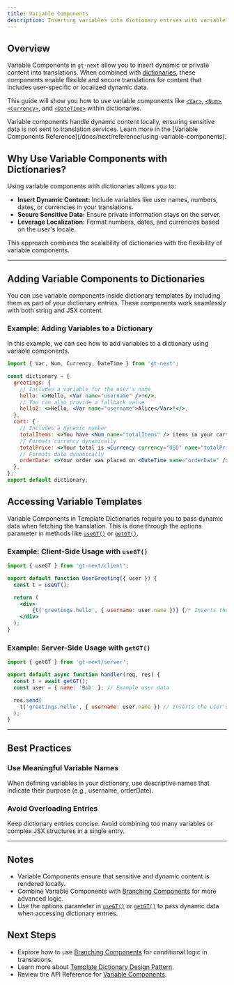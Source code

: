 ```yaml
---
title: Variable Components
description: Inserting variables into dictionary entries with variable components
---
```


## Overview

Variable Components in `gt-next` allow you to insert dynamic or private content into translations.
When combined with [dictionaries](/docs/next/reference/dictionaries/dictionaries),
these components enable flexible and secure translations for content that includes user-specific or localized dynamic data.

This guide will show you how to use variable components like [`<Var>`](/docs/next/api/components/var), [`<Num>`](/docs/next/api/components/num),
[`<Currency>`](/docs/next/api/components/currency), and [`<DateTime>`](/docs/next/api/components/datetime) within dictionaries.

<Callout>
    Variable components handle dynamic content locally, ensuring sensitive data is not sent to translation services.
    Learn more in the [Variable Components Reference](/docs/next/reference/using-variable-components).
</Callout>

## Why Use Variable Components with Dictionaries?

Using variable components with dictionaries allows you to:
 * **Insert Dynamic Content:** Include variables like user names, numbers, dates, or currencies in your translations.
 * **Secure Sensitive Data:** Ensure private information stays on the server.
 * **Leverage Localization:** Format numbers, dates, and currencies based on the user's locale.

This approach combines the scalability of dictionaries with the flexibility of variable components.

---

## Adding Variable Components to Dictionaries

You can use variable components inside dictionary templates by including them as part of your dictionary entries.
These components work seamlessly with both string and JSX content.

### Example: Adding Variables to a Dictionary

In this example, we can see how to add variables to a dictionary using variable components.

```jsx title="src/dictionary.js"
import { Var, Num, Currency, DateTime } from 'gt-next';

const dictionary = {
  greetings: {
    // Includes a variable for the user's name
    hello: <>Hello, <Var name="username" />!</>,
    // You can also provide a fallback value
    hello2: <>Hello, <Var name="username">Alice</Var>!</>,
  },
  cart: {
    // Includes a dynamic number
    totalItems: <>You have <Num name="totalItems" /> items in your cart.</>,
    // Formats currency dynamically
    totalPrice: <>Your total is <Currency currency="USD" name="totalPrice" />.</>,
    // Formats date dynamically
    orderDate: <>Your order was placed on <DateTime name="orderDate" />.</>,
  },
};
export default dictionary;
```

## Accessing Variable Templates

Variable Components in Template Dictionaries require you to pass dynamic data when fetching the translation.
This is done through the options parameter in methods like [`useGT()`](/docs/next/api/dictionary/useGT) or [`getGT()`](/docs/next/api/dictionary/getGT).

### Example: Client-Side Usage with `useGT()`

```jsx title="src/components/UserGreeting.js" copy
import { useGT } from 'gt-next/client';

export default function UserGreeting({ user }) {
  const t = useGT();

  return (
    <div>
        {t('greetings.hello', { username: user.name })} {/* Inserts the user's name */}
    </div>
  );
}
```

### Example: Server-Side Usage with `getGT()`

```jsx title="src/pages/OrderConfirmation.js" copy
import { getGT } from 'gt-next/server';

export default async function handler(req, res) {
  const t = await getGT();
  const user = { name: 'Bob' }; // Example user data

  res.send(
    t('greetings.hello', { username: user.name }) // Inserts the user's name
  );
}
```

---

## Best Practices

### Use Meaningful Variable Names

When defining variables in your dictionary, use descriptive names that indicate their purpose (e.g., username, orderDate).

### Avoid Overloading Entries

Keep dictionary entries concise. Avoid combining too many variables or complex JSX structures in a single entry.

---

## Notes
 * Variable Components ensure that sensitive and dynamic content is rendered locally.
 * Combine Variable Components with [Branching Components](/docs/next/reference/template-dictionaries/branching-components) for more advanced logic.
 * Use the options parameter in [`useGT()`](/docs/next/api/dictionary/useGT) or [`getGT()`](/docs/next/api/dictionary/getGT) to pass dynamic data when accessing dictionary entries.

## Next Steps
 * Explore how to use [Branching Components](/docs/next/reference/dictionaries/branching-components) for conditional logic in translations.
 * Learn more about [Template Dictionary Design Pattern](/docs/next/reference/dictionaries/dictionaries).
 * Review the API Reference for [Variable Components](/docs/next/api/components/var).